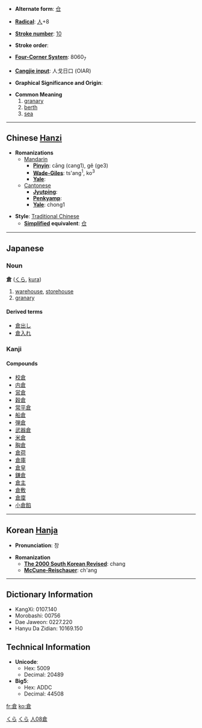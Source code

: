 * '''Alternate form''': [[仓]]

* '''[[Wiktionary:Chinese radical index| Radical]]''': [[Wiktionary:Chinese radical index 人|人]]+8

* '''[[Wiktionary:Chinese total strokes index|Stroke number]]''': [[Wiktionary:Chinese total strokes index 10|10]]

* '''Stroke order''': 

* '''[[Wiktionary:Chinese four corner index|Four-Corner System]]''': 8060<sub>7</sub>

* '''[[Wiktionary:Chinese Cangjie index|Cangjie input]]''': 人戈日口 (OIAR)

* '''Graphical Significance and Origin''': 

* '''Common Meaning'''
*#[[granary]]
*# [[berth]]
*# [[sea]]

----

== Chinese [[Hanzi]] ==

* '''Romanizations'''
** [[Mandarin]]
*** '''[[Pinyin]]''': cāng (cang1), gě (ge3)
*** '''[[Wade-Giles]]''': ts'ang<sup>1</sup>, ko<sup>3</sup>
*** '''[[Yale]]''': 
**[[Cantonese]]
***'''[[Jyutping]]''':
***'''[[Penkyamp]]''': 
***'''[[Yale]]''': chong1

* '''Style''': [[Traditional Chinese]] 
** '''[[Simplified Chinese|Simplified]] equivalent''': [[仓]]


----

==Japanese==
[[Category:Japanese language|くら]]
===Noun===
[[Category:Japanese nouns|くら]]
'''倉''' ([[くら]], [[kura]])
# [[warehouse]], [[storehouse]]
# [[granary]]

====Derived terms====
*[[倉出し]]
*[[倉入れ]]


===Kanji===
{{kanji|[[そう]] ([[sō]])|[[くら]] ([[kura]])}}
====Compounds====
*[[校倉]]
*[[内倉]]
*[[営倉]]
*[[穀倉]]
*[[常平倉]]
*[[船倉]]
*[[弾倉]]
*[[武器倉]]
*[[米倉]]
*[[胸倉]]
*[[倉荷]]
*[[倉庫]]
*[[倉皇]]
*[[鎌倉]]
*[[倉主]]
*[[倉敷]]
*[[倉廩]]
*[[小倉餡]]

----

== Korean [[Hanja]] ==

* '''Pronunciation''': 창

* '''Romanization'''
** '''[[The 2000 South Korean Revised Romanization|The 2000 South Korean Revised]]''': chang
** '''[[McCune-Reischauer]]''': ch'ang

----

== Dictionary Information ==

* KangXi: 0107.140
* Morobashi: 00756
* Dae Jaweon: 0227.220
* Hanyu Da Zidian: 10169.150

== Technical Information ==

* '''Unicode''':
** Hex: 5009
** Decimal: 20489
* '''Big5''':
** Hex: ADDC
** Decimal: 44508

[[Category:Japanese kanji|人08倉]]

[[fr:倉]]
[[ko:倉]]